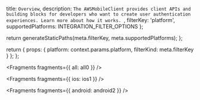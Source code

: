   title: `Overview`,
  description: `The AWSMobileClient provides client APIs and building blocks for developers who want to create user authentication experiences. Learn more about how it works. `,
  filterKey: 'platform',
  supportedPlatforms: INTEGRATION_FILTER_OPTIONS
};



  return generateStaticPaths(meta.filterKey, meta.supportedPlatforms);
};

  return {
    props: {
      platform: context.params.platform,
      filterKind: meta.filterKey
    }
  };
};


<Fragments fragments={{ all: all0 }} />


<Fragments fragments={{ ios: ios1 }} />


<Fragments fragments={{ android: android2 }} />
